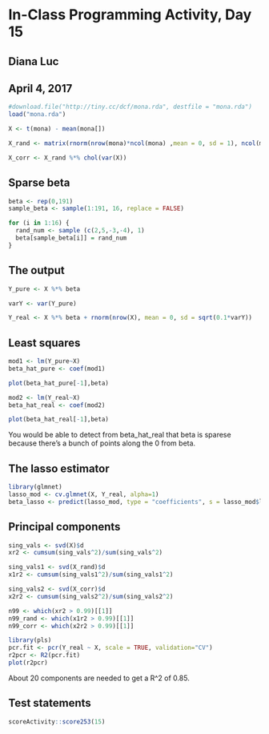 # In-Class Programming Activity, Day 15

## Diana Luc
## April 4, 2017

```r
#download.file("http://tiny.cc/dcf/mona.rda", destfile = "mona.rda")
load("mona.rda")
```

```r
X <- t(mona) - mean(mona[])

X_rand <- matrix(rnorm(nrow(mona)*ncol(mona) ,mean = 0, sd = 1), ncol(mona), nrow(mona))

X_corr <- X_rand %*% chol(var(X))
```

## Sparse beta

```r
beta <- rep(0,191)
sample_beta <- sample(1:191, 16, replace = FALSE)

for (i in 1:16) {
  rand_num <- sample (c(2,5,-3,-4), 1)
  beta[sample_beta[i]] = rand_num
}
```


## The output

```r
Y_pure <- X %*% beta

varY <- var(Y_pure)

Y_real <- X %*% beta + rnorm(nrow(X), mean = 0, sd = sqrt(0.1*varY))
```

## Least squares

```r
mod1 <- lm(Y_pure~X)
beta_hat_pure <- coef(mod1)

plot(beta_hat_pure[-1],beta)
```

```r
mod2 <- lm(Y_real~X)
beta_hat_real <- coef(mod2)

plot(beta_hat_real[-1],beta)
```

You would be able to detect from beta_hat_real that beta is sparese because there's a bunch of points along the 0 from beta. 

## The lasso estimator

```r
library(glmnet)
lasso_mod <- cv.glmnet(X, Y_real, alpha=1)
beta_lasso <- predict(lasso_mod, type = "coefficients", s = lasso_mod$lambda.min)
```

## Principal components

```r
sing_vals <- svd(X)$d
xr2 <- cumsum(sing_vals^2)/sum(sing_vals^2)

sing_vals1 <- svd(X_rand)$d
x1r2 <- cumsum(sing_vals1^2)/sum(sing_vals1^2)

sing_vals2 <- svd(X_corr)$d
x2r2 <- cumsum(sing_vals2^2)/sum(sing_vals2^2)

n99 <- which(xr2 > 0.99)[[1]]
n99_rand <- which(x1r2 > 0.99)[[1]]
n99_corr <- which(x2r2 > 0.99)[[1]]
```

```r
library(pls)
pcr.fit <- pcr(Y_real ~ X, scale = TRUE, validation="CV") 
r2pcr <- R2(pcr.fit)
plot(r2pcr)
```

About 20 components are needed to get a R^2 of 0.85. 

## Test statements

```r
scoreActivity::score253(15)
```